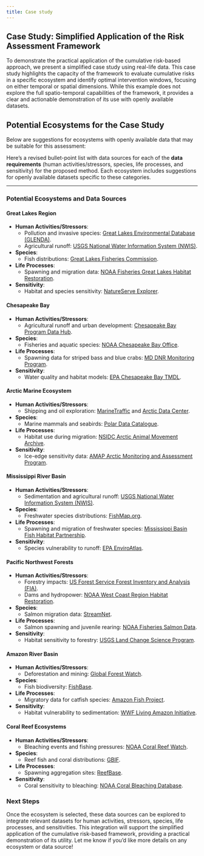 ```yaml
---
title: Case study
---
```


## **Case Study: Simplified Application of the Risk Assessment Framework**

To demonstrate the practical application of the cumulative risk-based approach, we present a simplified case study using real-life data. This case study highlights the capacity of the framework to evaluate cumulative risks in a specific ecosystem and identify optimal intervention windows, focusing on either temporal or spatial dimensions. While this example does not explore the full spatio-temporal capabilities of the framework, it provides a clear and actionable demonstration of its use with openly available datasets. 

## Potential Ecosystems for the Case Study
Below are suggestions for ecosystems with openly available data that may be suitable for this assessment:

Here’s a revised bullet-point list with data sources for each of the **data requirements** (human activities/stressors, species, life processes, and sensitivity) for the proposed method. Each ecosystem includes suggestions for openly available datasets specific to these categories.

---

### **Potential Ecosystems and Data Sources**

#### **Great Lakes Region**
- **Human Activities/Stressors**:
  - Pollution and invasive species: [Great Lakes Environmental Database (GLENDA)](https://www.epa.gov/great-lakes-monitoring/great-lakes-environmental-database).
  - Agricultural runoff: [USGS National Water Information System (NWIS)](https://waterdata.usgs.gov/nwis).
- **Species**:
  - Fish distributions: [Great Lakes Fisheries Commission](http://www.glfc.org/).
- **Life Processes**:
  - Spawning and migration data: [NOAA Fisheries Great Lakes Habitat Restoration](https://www.fisheries.noaa.gov/region/great-lakes).
- **Sensitivity**:
  - Habitat and species sensitivity: [NatureServe Explorer](https://explorer.natureserve.org/).

#### **Chesapeake Bay**
- **Human Activities/Stressors**:
  - Agricultural runoff and urban development: [Chesapeake Bay Program Data Hub](https://data.chesapeakebay.net/).
- **Species**:
  - Fisheries and aquatic species: [NOAA Chesapeake Bay Office](https://www.fisheries.noaa.gov/about/noaa-chesapeake-bay-office).
- **Life Processes**:
  - Spawning data for striped bass and blue crabs: [MD DNR Monitoring Program](https://dnr.maryland.gov/fisheries/).
- **Sensitivity**:
  - Water quality and habitat models: [EPA Chesapeake Bay TMDL](https://www.epa.gov/chesapeake-bay-tmdl).

#### **Arctic Marine Ecosystem**
- **Human Activities/Stressors**:
  - Shipping and oil exploration: [MarineTraffic](https://www.marinetraffic.com/) and [Arctic Data Center](https://arcticdata.io/).
- **Species**:
  - Marine mammals and seabirds: [Polar Data Catalogue](https://www.polardata.ca/).
- **Life Processes**:
  - Habitat use during migration: [NSIDC Arctic Animal Movement Archive](https://arcticdata.io/catalog/portals/NSIDC-AAMA).
- **Sensitivity**:
  - Ice-edge sensitivity data: [AMAP Arctic Monitoring and Assessment Program](https://www.amap.no/).

#### **Mississippi River Basin**
- **Human Activities/Stressors**:
  - Sedimentation and agricultural runoff: [USGS National Water Information System (NWIS)](https://waterdata.usgs.gov/nwis).
- **Species**:
  - Freshwater species distributions: [FishMap.org](https://fishmap.org/).
- **Life Processes**:
  - Spawning and migration of freshwater species: [Mississippi Basin Fish Habitat Partnership](https://www.fishhabitat.org/partnership/mississippi-river-basin-fish-habitat-partnership).
- **Sensitivity**:
  - Species vulnerability to runoff: [EPA EnviroAtlas](https://www.epa.gov/enviroatlas).

#### **Pacific Northwest Forests**
- **Human Activities/Stressors**:
  - Forestry impacts: [US Forest Service Forest Inventory and Analysis (FIA)](https://www.fia.fs.usda.gov/).
  - Dams and hydropower: [NOAA West Coast Region Habitat Restoration](https://www.fisheries.noaa.gov/region/west-coast).
- **Species**:
  - Salmon migration data: [StreamNet](http://www.streamnet.org/).
- **Life Processes**:
  - Salmon spawning and juvenile rearing: [NOAA Fisheries Salmon Data](https://www.fisheries.noaa.gov/west-coast).
- **Sensitivity**:
  - Habitat sensitivity to forestry: [USGS Land Change Science Program](https://www.usgs.gov/centers/eros/science/land-change-science-program).

#### **Amazon River Basin**
- **Human Activities/Stressors**:
  - Deforestation and mining: [Global Forest Watch](https://www.globalforestwatch.org/).
- **Species**:
  - Fish biodiversity: [FishBase](https://www.fishbase.se/).
- **Life Processes**:
  - Migratory data for catfish species: [Amazon Fish Project](https://amazon-fish.com/).
- **Sensitivity**:
  - Habitat vulnerability to sedimentation: [WWF Living Amazon Initiative](https://wwf.panda.org/discover/knowledge_hub/where_we_work/amazon/).

#### **Coral Reef Ecosystems**
- **Human Activities/Stressors**:
  - Bleaching events and fishing pressures: [NOAA Coral Reef Watch](https://coralreefwatch.noaa.gov/).
- **Species**:
  - Reef fish and coral distributions: [GBIF](https://www.gbif.org/).
- **Life Processes**:
  - Spawning aggregation sites: [ReefBase](http://www.reefbase.org/).
- **Sensitivity**:
  - Coral sensitivity to bleaching: [NOAA Coral Bleaching Database](https://www.coral.noaa.gov/).


### **Next Steps**
Once the ecosystem is selected, these data sources can be explored to integrate relevant datasets for human activities, stressors, species, life processes, and sensitivities. This integration will support the simplified application of the cumulative risk-based framework, providing a practical demonstration of its utility. Let me know if you’d like more details on any ecosystem or data source!
